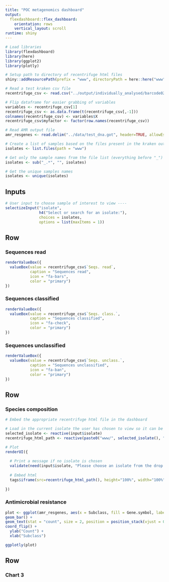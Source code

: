 ```yaml
---
title: "POC metagenomics dashboard"
output: 
  flexdashboard::flex_dashboard:
    orientation: rows
    vertical_layout: scroll
runtime: shiny
---
```


```r
# Load libraries
library(flexdashboard)
library(here)
library(ggplot2)
library(plotly)

# Setup path to directory of recentrifuge html files
shiny::addResourcePath(prefix = "www", directoryPath = here::here("www"))

# Read a test kraken csv file
recentrifuge_csv <- read.csv("../output/individually_analysed/barcode02_kr2_output.krk.stat.csv")

# Flip dataframe for easier grabbing of variables
variables <- recentrifuge_csv[1]
recentrifuge_csv <- as.data.frame(t(recentrifuge_csv[,-1]))
colnames(recentrifuge_csv) <- variables$X
recentrifuge_csv$myfactor <- factor(row.names(recentrifuge_csv))

# Read AMR output file
amr_resgenes <- read.delim("../data/test_dna.got", header=TRUE, allowEscapes=FALSE, sep="\t",  quote="", na.strings="", comment.char="")

# Create a list of samples based on the files present in the kraken output directory
isolates <- list.files(path = "www")

# Get only the sample names from the file list (everything before "_")
isolates <- sub("_.*", "", isolates)

# Get the unique samples names
isolates <- unique(isolates)
```

Inputs {.sidebar}
-----------------------------------------------------------------------

```r
# User input to choose sample of interest to view ----
selectizeInput("isolate",
               h4("Select or search for an isolate:"),
               choices = isolates,
               options = list(maxItems = 1))
```

Row
-------------------------------------

### Sequences read
    
```r
renderValueBox({
  valueBox(value = recentrifuge_csv$`Seqs. read`,
           caption = "Sequences read",
           icon = "fa-bars",
           color = "primary")
})

```

### Sequences classified
    
```r
renderValueBox({
  valueBox(value = recentrifuge_csv$`Seqs. class.`,
           caption = "Sequences classified",
           icon = "fa-check",
           color = "primary")
})

```

### Sequences unclassified
    
```r
renderValueBox({
  valueBox(value = recentrifuge_csv$`Seqs. unclass.`,
           caption = "Sequences unclassified",
           icon = "fa-ban",
           color = "primary")
})

```

    
Row {data-height=800}
-------------------------------------
    
### Species composition
    
```r
# Embed the appropriate recentrifuge html file in the dashboard

# Load in the current isolate the user has chosen to view so it can be used for "recentrifuge_html_path"
selected_isolate <- reactive(input$isolate)
recentrifuge_html_path <- reactive(paste0("www/", selected_isolate(), "_kr2_output.krk.rcf.html"))

# Plot
renderUI({
  
  # Print a message if no isolate is chosen
  validate(need(input$isolate, "Please choose an isolate from the drop down box to create a plot"))
  
  # Embed html
  tags$iframe(src=recentrifuge_html_path(), height="100%", width="100%")
  
})
```
   
### Antimicrobial resistance

```r
plot <- ggplot(amr_resgenes, aes(x = Subclass, fill = Gene.symbol, label = Gene.symbol)) +
geom_bar() +
geom_text(stat = "count", size = 2, position = position_stack(vjust = 0.5)) +
coord_flip() +
  ylab("Count") +
  xlab("Subclass")

ggplotly(plot)
``` 

Row
-------------------------------------

### Chart 3

```r

``` 
